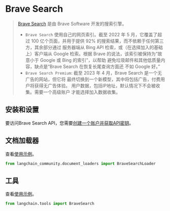 # Brave Search


>[Brave Search](https://en.wikipedia.org/wiki/Brave_Search) 是由 Brave Software 开发的搜索引擎。
> - `Brave Search` 使用自己的网页索引。截至 2022 年 5 月，它覆盖了超过 100 亿个页面，并用于提供 92%
> 的搜索结果，而不依赖于任何第三方，其余部分通过
> 服务器端从 Bing API 检索，或（在选择加入的基础上）客户端从 Google 检索。根据
> Brave 的说法，该索引被保持为“故意小于 Google 或 Bing 的索引”，以帮助
> 避免垃圾邮件和其他低质量内容，缺点是“Brave Search 在恢复长尾查询方面还
> 不如 Google 好。”
>- `Brave Search Premium`: 截至 2023 年 4 月，Brave Search 是一个无广告的网站，但它将
> 最终切换到一个新模型，其中将包括广告，付费用户将获得无广告体验。
> 用户数据，包括IP地址，默认情况下不会被收集。需要一个高级账户
> 才能选择加入数据收集。


## 安装和设置

要访问Brave Search API，您需要[创建一个账户并获取API密钥](https://api.search.brave.com/app/dashboard)。


## 文档加载器

查看[使用示例](/docs/integrations/document_loaders/brave_search)。

```python
from langchain_community.document_loaders import BraveSearchLoader
```

## 工具

查看[使用示例](/docs/integrations/tools/brave_search)。

```python
from langchain.tools import BraveSearch
```
